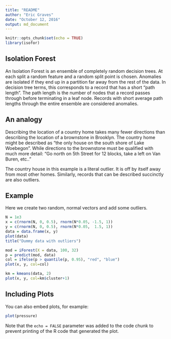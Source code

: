 ```yaml
---
title: "README"
author: "Eric Graves"
date: "October 12, 2016"
output: md_document
---
```


```r
knitr::opts_chunk$set(echo = TRUE)
library(isofor)
```

## Isolation Forest

An Isolation Forest is an ensemble of completely random decision trees. At each split a random
feature and a random split point is chosen. Anomalies are isolated if they end up in a partition
far away from the rest of the data. In decision tree terms, this corresponds to a record that 
has a short "path length". The path length is the number of nodes that a record passes through
before terminating in a leaf node. Records with short average path lengths through the entire
ensemble are considered anomalies.

## An analogy

Describing the location of a country home takes many fewer directions than describing the 
location of a brownstone in Brooklyn. The country home might be described as "the only house
on the south shore of Lake Woebegon". While directions to the brownstone must be qualified
with much more detail: "Go north on 5th Street for 12 blocks, take a left on Van Buren, etc.."

The country house in this example is a literal outlier. It is off by itself away from most other
homes. Similarly, records that can be described succinctly are also outliers.

## Example

Here we create two random, normal vectors and add some outliers.

```r

N = 1e3
x = c(rnorm(N, 0, 0.5), rnorm(N*0.05, -1.5, 1))
y = c(rnorm(N, 0, 0.5), rnorm(N*0.05,  1.5, 1))
data = data.frame(x, y)
plot(data)
title("Dummy data with outliers")
```



```r
mod = iForest(X = data, 100, 32)
p = predict(mod, data)
col = ifelse(p > quantile(p, 0.95), "red", "blue")
plot(x, y, col=col)
```

```r
km = kmeans(data, 2)
plot(x, y, col=km$cluster+1)
```

## Including Plots

You can also embed plots, for example:

```r
plot(pressure)
```

Note that the `echo = FALSE` parameter was added to the code chunk to prevent printing of the R code that generated the plot.
